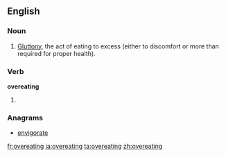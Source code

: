 ==English==

===Noun===
{{en-noun|-}}

# [[gluttony|Gluttony]], the act of eating to excess (either to discomfort or more than required for proper health).

===Verb===
'''overeating'''

# {{present participle of|[[overeat]]}}

===Anagrams===
* [[envigorate#English|envigorate]]

[[fr:overeating]]
[[ja:overeating]]
[[ta:overeating]]
[[zh:overeating]]